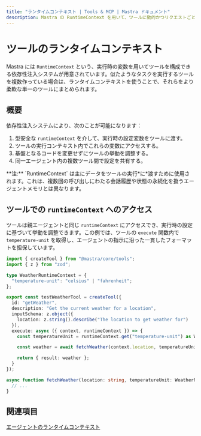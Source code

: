 ```yaml
---
title: "ランタイムコンテキスト | Tools & MCP | Mastra ドキュメント"
description: Mastra の RuntimeContext を用いて、ツールに動的かつリクエストごとの設定を提供する方法を学びます。
---
```




# ツールのランタイムコンテキスト

Mastra には `RuntimeContext` という、実行時の変数を用いてツールを構成できる依存性注入システムが用意されています。似たようなタスクを実行するツールを複数作っている場合は、ランタイムコンテキストを使うことで、それらをより柔軟な単一のツールにまとめられます。

## 概要

依存性注入システムにより、次のことが可能になります：

1. 型安全な `runtimeContext` を介して、実行時の設定変数をツールに渡す。
2. ツールの実行コンテキスト内でこれらの変数にアクセスする。
3. 基盤となるコードを変更せずにツールの挙動を調整する。
4. 同一エージェント内の複数ツール間で設定を共有する。

<Callout>
  **注:** `RuntimeContext` は主にデータをツールの実行*に*渡すために使用されます。これは、複数回の呼び出しにわたる会話履歴や状態の永続化を扱うエージェントメモリとは異なります。
</Callout>

## ツールでの `runtimeContext` へのアクセス

ツールは親エージェントと同じ `runtimeContext` にアクセスでき、実行時の設定に基づいて挙動を調整できます。この例では、ツールの `execute` 関数内で `temperature-unit` を取得し、エージェントの指示に沿った一貫したフォーマットを担保しています。

```typescript {14-15} filename="src/mastra/tools/test-weather-tool" showLineNumbers copy
import { createTool } from "@mastra/core/tools";
import { z } from "zod";

type WeatherRuntimeContext = {
  "temperature-unit": "celsius" | "fahrenheit";
};

export const testWeatherTool = createTool({
  id: "getWeather",
  description: "Get the current weather for a location",
  inputSchema: z.object({
    location: z.string().describe("The location to get weather for")
  }),
  execute: async ({ context, runtimeContext }) => {
    const temperatureUnit = runtimeContext.get("temperature-unit") as WeatherRuntimeContext["temperature-unit"];

    const weather = await fetchWeather(context.location, temperatureUnit);

    return { result: weather };
  }
});

async function fetchWeather(location: string, temperatureUnit: WeatherRuntimeContext["temperature-unit"]) {
  // ...
}
```

## 関連項目

[エージェントのランタイムコンテキスト](../agents/runtime-context.mdx)